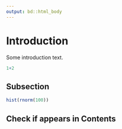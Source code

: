 ```yaml
---
output: bd::html_body
---
```


# Introduction {#intro}

Some introduction text.

```r
1+2
```

## Subsection {#intro-sub1}

```r
hist(rnorm(100))
```

## Check if appears in Contents {#intro-check}
